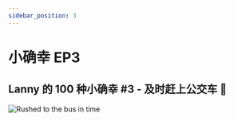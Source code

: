 ```yaml
---
sidebar_position: 3
---
```


# 小确幸 EP3


## Lanny 的 100 种小确幸 #3 - 及时赶上公交车 🚌

![Rushed to the bus in time](/img/universe/100/ep3.png)
